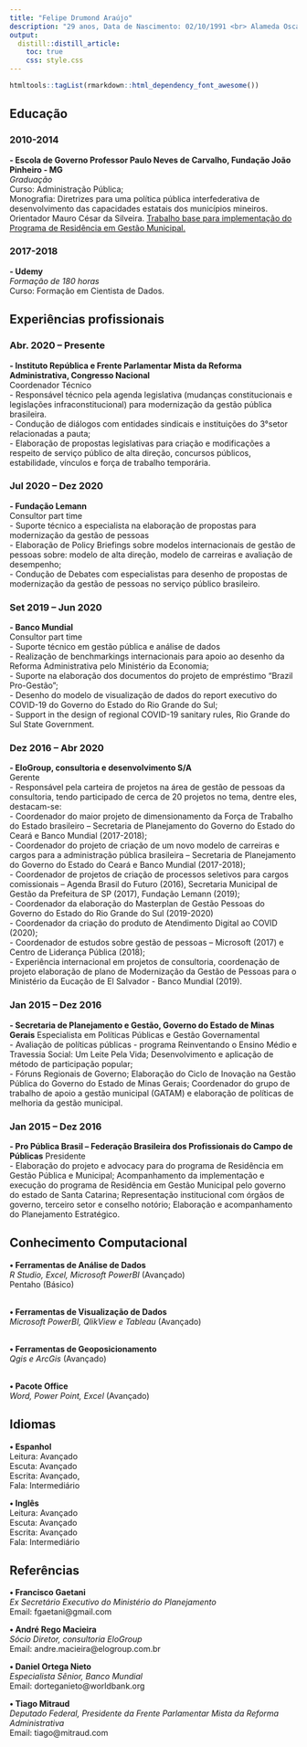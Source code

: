 ```yaml
---
title: "Felipe Drumond Araújo"
description: "29 anos, Data de Nascimento: 02/10/1991 <br> Alameda Oscar Niemeyer, 858, ap 401, Vila da Serra, Nova Lima - MG"
output:
  distill::distill_article:
    toc: true
    css: style.css
---
```


```r
htmltools::tagList(rmarkdown::html_dependency_font_awesome())
```

## <i class="fa fa-graduation-cap"></i> Educação
### 2010-2014
**- Escola de Governo Professor Paulo Neves de Carvalho, Fundação João Pinheiro - MG**
<br> *Graduação*
<br>Curso: Administração Pública;
<br> Monografia: Diretrizes para uma política pública interfederativa de desenvolvimento das capacidades estatais dos municípios mineiros. Orientador Mauro César da Silveira. [Trabalho base para implementação do Programa de Residência em Gestão Municipal.](http://www.enabrasil.sc.gov.br/projetos/programa-de-residencia-em-gestao-municipal/)


### 2017-2018
**- Udemy** 
<br> *Formação de 180 horas*
<br>Curso: Formação em Cientista de Dados.


## <i class="fas fa-user-tie"></i> Experiências profissionais

### Abr. 2020 – Presente
**- Instituto República e Frente Parlamentar Mista da Reforma Administrativa, Congresso Nacional**
<br> Coordenador Técnico 
<br> - Responsável técnico pela agenda legislativa (mudanças constitucionais e legislações infraconstitucional) para modernização da gestão pública brasileira.
<br> - Condução de diálogos com entidades sindicais e instituições do 3°setor relacionadas a pauta;
<br> - Elaboração de propostas legislativas para criação e modificações a respeito de serviço público de alta direção, concursos públicos, estabilidade, vínculos e força de trabalho temporária.


### Jul 2020 – Dez 2020
**- Fundação Lemann**
<br>Consultor part time
<br>- Suporte técnico a especialista na elaboração de propostas para modernização da gestão de pessoas
<br>- Elaboração de Policy Briefings sobre modelos internacionais de gestão de pessoas sobre: modelo de alta direção, modelo de carreiras e avaliação de desempenho;
<br>- Condução de Debates com especialistas para desenho de propostas de modernização da gestão de pessoas no serviço público brasileiro.


### Set 2019 – Jun 2020
**- Banco Mundial**
<br>Consultor part time
<br>- Suporte técnico em gestão pública e análise de dados 
<br>- Realização de benchmarkings internacionais para apoio ao desenho da Reforma Administrativa pelo Ministério da Economia;
<br>- Suporte na elaboração dos documentos do projeto de empréstimo “Brazil Pro-Gestão”;
<br>- Desenho do modelo de visualização de dados do report executivo do COVID-19 do Governo do Estado do Rio Grande do Sul;
<br>- Support in the design of regional COVID-19 sanitary rules, Rio Grande do Sul State Government.


### Dez 2016 – Abr 2020
**- EloGroup, consultoria e desenvolvimento S/A**
<br>Gerente
<br>- Responsável pela carteira de projetos na área de gestão de pessoas da consultoria, tendo participado de cerca de 20 projetos no tema, dentre eles, destacam-se:
<br>- Coordenador do maior projeto de dimensionamento da Força de Trabalho do Estado brasileiro – Secretaria de Planejamento do Governo do Estado do Ceará e Banco Mundial (2017-2018);
<br>- Coordenador do projeto de criação de um novo modelo de carreiras e cargos para a administração pública brasileira – Secretaria de Planejamento do Governo do Estado do Ceará e Banco Mundial (2017-2018);
<br>- Coordenador de projetos de criação de processos seletivos para cargos comissionais – Agenda Brasil do Futuro (2016), Secretaria Municipal de Gestão da Prefeitura de SP (2017), Fundação Lemann (2019);
<br>- Coordenador da elaboração do Masterplan de Gestão Pessoas do Governo do Estado do Rio Grande do Sul (2019-2020)
<br>- Coordenador da criação do produto de Atendimento Digital ao COVID (2020);
<br>- Coordenador de estudos sobre gestão de pessoas – Microsoft (2017) e Centro de Liderança Pública (2018);
<br>- Experiência internacional em projetos de consultoria, coordenação de projeto elaboração de plano de Modernização da Gestão de Pessoas para o Ministério da Eucação de El Salvador - Banco Mundial (2019).


### Jan 2015 – Dez 2016
**- Secretaria de Planejamento e Gestão, Governo do Estado de Minas Gerais**
Especialista em Políticas Públicas e Gestão Governamental 
<br> - Avaliação de políticas públicas - programa Reinventando o Ensino Médio e Travessia Social: Um Leite Pela Vida; Desenvolvimento e aplicação de método de participação popular;
<br> - Fóruns Regionais de Governo; Elaboração do Ciclo de Inovação na Gestão Pública do Governo do Estado de Minas Gerais; Coordenador do grupo de trabalho de apoio a gestão municipal (GATAM) e elaboração de políticas de melhoria da gestão municipal.


### Jan 2015 – Dez 2016
**- Pro Pública Brasil – Federação Brasileira dos Profissionais do Campo de Públicas** 
Presidente
<br> - Elaboração do projeto e advocacy para do programa de Residência em Gestão Pública e Municipal; Acompanhamento da implementação e execução do programa de Residência em Gestão Municipal pelo governo do estado de Santa Catarina; Representação institucional com órgãos de governo, terceiro setor e conselho notório; Elaboração e acompanhamento do Planejamento Estratégico.



## <i class="fa fa-desktop"></i> Conhecimento Computacional 
**•	Ferramentas de Análise de Dados**
<br> *R Studio, Excel, Microsoft PowerBI* (Avançado) 
<br> Pentaho (Básico)

<br>**•	Ferramentas de Visualização de Dados**
<br> *Microsoft PowerBI, QlikView e Tableau* (Avançado)

<br>**•	Ferramentas de Geoposicionamento** 
<br> *Qgis e ArcGis* (Avançado)

<br>**•	Pacote Office**
<br> *Word, Power Point, Excel* (Avançado)


## <i class="fa fa-closed-captioning"></i> Idiomas
**•	Espanhol**
<br> Leitura: Avançado
<br> Escuta: Avançado
<br> <i class="fa fa-pencil-alt"></i> Escrita: Avançado, 
<br> Fala: Intermediário


**•	Inglês**
<br> Leitura: Avançado
<br> Escuta: Avançado
<br> <i class="fa fa-pencil-alt"></i> Escrita: Avançado
<br> Fala: Intermediário



## Referências 
**•	Francisco Gaetani**
<br> <i class="fa fa-briefcase"></i> *Ex Secretário Executivo do Ministério do Planejamento*
<br> <i class="fa fa-envelope"></i> Email: fgaetani@gmail.com 

**•	André Rego Macieira**
<br> <i class="fa fa-briefcase"></i> *Sócio Diretor, consultoria EloGroup*
<br> <i class="fa fa-envelope"></i> Email: andre.macieira@elogroup.com.br

**•	Daniel Ortega Nieto**
<br> <i class="fa fa-briefcase"></i> *Especialista Sênior, Banco Mundial* 
<br> <i class="fa fa-envelope"></i> Email: dorteganieto@worldbank.org

**•	Tiago Mitraud**
<br> <i class="fa fa-briefcase"></i> *Deputado Federal, Presidente da Frente Parlamentar Mista da Reforma Administrativa*
<br> <i class="fa fa-envelope"></i> Email: tiago@mitraud.com



